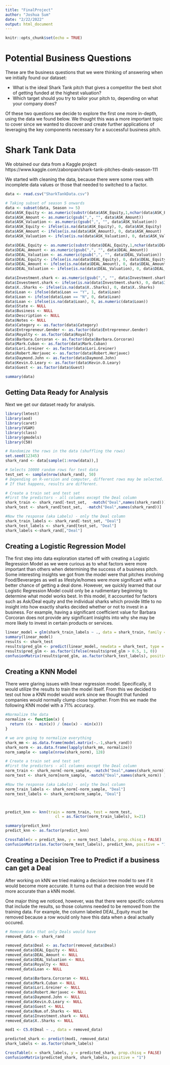 ```yaml
---
title: "FinalProject"
author: "Joshua Sum"
date: "2/22/2022"
output: html_document
---
```


```r
knitr::opts_chunk$set(echo = TRUE)
```

# Potential Business Questions

These are the business questions that we were thinking of answering when we initially found our dataset:

- What is the ideal Shark Tank pitch that gives a competitor the best shot of getting funded at the highest valuation?
- Which target should you try to tailor your pitch to, depending on what your company does?

Of these two questions we decide to explore the first one more in-depth, using the data we found below. We thought this was a more important topic to cover since we wanted to discover and create further applications of leveraging the key components necessary for a successful business pitch.

# Shark Tank Data
We obtained our data from a Kaggle project https://www.kaggle.com/zabonpan/shark-tank-pitches-deals-season-111

We started with cleaning the data, because there were some rows with incomplete data values or those that needed to switched to a factor.

```r
data <- read.csv("SharkTankData.csv")

# Taking subset of season 5 onwards
data <- subset(data, Season >= 5)
data$ASK_Equity <- as.numeric(substr(data$ASK_Equity,1,nchar(data$ASK_Equity)-1))/100
data$ASK_Amount <- as.numeric(gsub(",", "", data$ASK_Amount))
data$ASK_Valuation <- as.numeric(gsub(",", "", data$ASK_Valuation))
data$ASK_Equity <- ifelse(is.na(data$ASK_Equity), 0, data$ASK_Equity)
data$ASK_Amount <- ifelse(is.na(data$ASK_Amount), 0, data$ASK_Amount)
data$ASK_Valuation <- ifelse(is.na(data$ASK_Valuation), 0, data$ASK_Valuation)

data$DEAL_Equity <- as.numeric(substr(data$DEAL_Equity,1,nchar(data$DEAL_Equity)-1))/100
data$DEAL_Amount <- as.numeric(gsub(",", "", data$DEAL_Amount))
data$DEAL_Valuation <- as.numeric(gsub(",", "", data$DEAL_Valuation))
data$DEAL_Equity <- ifelse(is.na(data$DEAL_Equity), 0, data$DEAL_Equity)
data$DEAL_Amount <- ifelse(is.na(data$DEAL_Amount), 0, data$DEAL_Amount)
data$DEAL_Valuation <- ifelse(is.na(data$DEAL_Valuation), 0, data$DEAL_Valuation)

data$Investment.shark <- as.numeric(gsub(",", "", data$Investment.shark))
data$Investment.shark <- ifelse(is.na(data$Investment.shark), 0, data$Investment.shark)
data$X..Sharks <- ifelse(is.na(data$X..Sharks), 0, data$X..Sharks)
data$Loan <- ifelse(data$Loan == "Y", 1, data$Loan)
data$Loan <- ifelse(data$Loan == "N", 0, data$Loan)
data$Loan <- ifelse(is.na(data$Loan), 0, as.numeric(data$Loan))
data$State <- NULL
data$Business <- NULL
data$Description <- NULL
data$Notes <- NULL
data$Category <- as.factor(data$Category)
data$Entrepreneur.Gender <- as.factor(data$Entrepreneur.Gender)
data$Royalty <- as.factor(data$Royalty)
data$Barbara.Corcoran <- as.factor(data$Barbara.Corcoran)
data$Mark.Cuban <- as.factor(data$Mark.Cuban)
data$Lori.Greiner <- as.factor(data$Lori.Greiner)
data$Robert.Herjavec <- as.factor(data$Robert.Herjavec)
data$Daymond.John <- as.factor(data$Daymond.John)
data$Kevin.O.Leary <- as.factor(data$Kevin.O.Leary)
data$Guest <- as.factor(data$Guest)

summary(data)
```

## Getting Data Ready for Analysis

Next we get our dataset ready for analysis.

```r
library(lmtest)
library(aod)
library(caret)
library(VGAM)
library(class)
library(gmodels)
library(C50)

# Randomize the rows in the data (shuffling the rows)
set.seed(12345)
shark_rand <- data[sample(1:nrow(data)),]

# Selects 10000 random rows for test data
test_set <- sample(nrow(shark_rand), 50)
# Depending on R-version and computer, different rows may be selected. 
# If that happens, results are different. 

# Create a train set and test set
#First the predictors - all columns except the Deal column
shark_train <- shark_rand[-test_set,  -match("Deal",names(shark_rand))]
shark_test <- shark_rand[test_set,  -match("Deal",names(shark_rand))]

#Now the response (aka Labels) - only the Deal column
shark_train_labels <- shark_rand[-test_set, "Deal"]
shark_test_labels <- shark_rand[test_set, "Deal"]
shark_labels <-shark_rand[,"Deal"]
```

## Creating a Logistic Regression Model

The first step into data exploration started off with creating a Logistic Regression Model as we were curious as to what factors were more important than others when determining the success of a business pitch. Some interesting insights we got from the model were that pitches involving Food/Beverarges as well as lifestyle/homes were more significant with a better chance of getting a deal done. However, we quickly learned that our Logistic Regression Model could only be a rudimentary beginning to determine what model works best. In this model, it accounted for factors such as Ask/Deal equity and the individual sharks which provide little to no insight into how exactly sharks decided whether or not to invest in a business. For example, having a significant coefficient value for Barbara Corcoran does not provide any significant insights into why she may be more likely to invest in certain products or services.

```r
linear_model = glm(shark_train_labels ~ ., data = shark_train, family ="binomial")
summary(linear_model)
results <- shark_test
results$pred_glm <- predict(linear_model, newdata = shark_test, type = "response")
results$pred_glm <- as.factor(ifelse(results$pred_glm > 0.5, 1, 0))
confusionMatrix(results$pred_glm, as.factor(shark_test_labels), positive = "1")
```



## Creating a KNN Model

There were glaring issues with linear regression model. Specifically, it would utilize the results to train the model itself. From this we decided to test out how a KNN model would work since we thought that funded companies would normally clump close together. From this we made the following KNN model with a 71% accuracy.

```r
#Normalize the data
normalize <- function(x) {
  return ((x - min(x)) / (max(x) - min(x)))
}

# we are going to normalize everything 
shark_mm <- as.data.frame(model.matrix(~.-1,shark_rand))
shark_norm <- as.data.frame(lapply(shark_mm, normalize))
norm_sample <- sample(nrow(shark_norm), 128)

# Create a train set and test set
#First the predictors - all columns except the Deal column
norm_train <- shark_norm[-norm_sample, -match("Deal",names(shark_norm)) ]
norm_test <- shark_norm[norm_sample, -match("Deal",names(shark_norm)) ]

#Now the response (aka Labels) - only the Deal column
norm_train_labels <- shark_norm[-norm_sample, "Deal"]
norm_test_labels <- shark_norm[norm_sample, "Deal"]



predict_knn <- knn(train = norm_train, test = norm_test,
                      cl = as.factor(norm_train_labels), k=21)

summary(predict_knn)
predict_knn <- as.factor(predict_knn)

CrossTable(x = predict_knn, y = norm_test_labels, prop.chisq = FALSE)
confusionMatrix(as.factor(norm_test_labels), predict_knn, positive = "1")
```

## Creating a Decision Tree to Predict if a business can get a Deal

After working on kNN we tried making a decision tree model to see if it would become more accurate. It turns out that a decision tree would be more accurate than a kNN model.

One major thing we noticed, however, was that there were specific columns that include the results, so those columns needed to be removed from the training data. For example, the column labeled DEAL_Equity must be removed because a row would only have this data when a deal actually occured.

```r

# Remove data that only Deals would have
removed_data <- shark_rand

removed_data$Deal <- as.factor(removed_data$Deal)
removed_data$DEAL_Equity <- NULL
removed_data$DEAL_Amount <- NULL
removed_data$DEAL_Valuation <- NULL
removed_data$Royalty <- NULL
removed_data$Loan <- NULL

removed_data$Barbara.Corcoran <- NULL
removed_data$Mark.Cuban <- NULL
removed_data$Lori.Greiner <- NULL
removed_data$Robert.Herjavec <- NULL
removed_data$Daymond.John <- NULL
removed_data$Kevin.O.Leary <- NULL
removed_data$Guest <- NULL
removed_data$Num.of.Sharks <- NULL
removed_data$Investment.shark <- NULL
removed_data$X..Sharks <- NULL

mod1 <- C5.0(Deal ~ ., data = removed_data)

predicted_shark <- predict(mod1, removed_data)
shark_labels <- as.factor(shark_labels)

CrossTable(x = shark_labels, y = predicted_shark, prop.chisq = FALSE)
confusionMatrix(predicted_shark, shark_labels, positive = "1")
```

